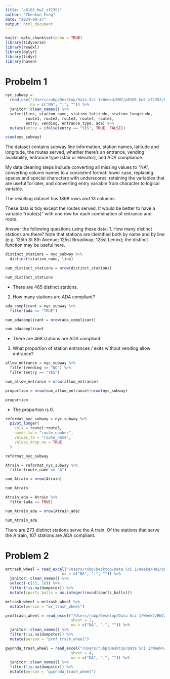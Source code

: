 ```yaml
---
title: "p8105_hw2_zf2352"
author: "Zhenkun Fang"
date: "2024-09-27"
output: html_document
---
```


```r
knitr::opts_chunk$set(echo = TRUE)
library(tidyverse)
library(readxl)
library(dplyr)
library(tidyr)
library(haven)
```

# Probelm 1

```r
nyc_subway = 
  read_csv("/Users/rubp/Desktop/Data Sci 1/Week4/HW2/p8105_hw2_zf2352/NYC_Transit_Subway_Entrance_And_Exit_Data.csv",
           na = c("NA", ".", "")) %>% 
  janitor::clean_names() %>% 
  select(line, station_name, station_latitude, station_longitude, 
         route1, route2, route3, route4, route5, 
         entry, vending, entrance_type, ada) %>% 
  mutate(entry = ifelse(entry == "YES", TRUE, FALSE))

view(nyc_subway)
```

The dataset contains subway line information, station names, latitude and longitude, the routes served, whether there’s an entrance, vending availability, entrance type (stair or elevator), and ADA compliance.

My data cleaning steps include converting all missing values to "NA", converting column names to a consistent format: lower case, replacing spaces and special characters with underscores, retaining the variables that are useful for later, and converting entry variable from character to logical variable.

The resulting dataset has 1868 rows and 13 columns.

These data is tidy except the routes served. It would be better to have a variable "route(s)" with one row for each combination of entrance and route.

Answer the following questions using these data:
1. How many distinct stations are there? Note that stations are identified both by name and by line (e.g. 125th St 8th Avenue; 125st Broadway; 125st Lenox); the distinct function may be useful here.

```r
distinct_stations = nyc_subway %>%
  distinct(station_name, line)

num_distinct_stations = nrow(distinct_stations)

num_distinct_stations
```

- There are 465 distinct stations.

2. How many stations are ADA compliant?
```r
ada_complicant = nyc_subway %>% 
  filter(ada == "TRUE")

num_adacomplicant = nrow(ada_complicant)

num_adacomplicant
```

- There are 468 stations are ADA compliant.

3. What proportion of station entrances / exits without vending allow entrance?

```r
allow_entrance = nyc_subway %>% 
  filter(vending == "NO") %>% 
  filter(entry == "YES")

num_allow_entrance = nrow(allow_entrance)

proportion = nrow(num_allow_entrance)/nrow(nyc_subway)

proportion
```

- The proportion is 0.

```r
reformat_nyc_subway = nyc_subway %>% 
  pivot_longer(
    cols = route1:route5,
    names_to = "route_number",
    values_to = "route_name",
    values_drop_na = TRUE
  )

reformat_nyc_subway
```

```r
Atrain = reformat_nyc_subway %>% 
  filter(route_name == "A")

num_Atrain = nrow(Atrain)

num_Atrain

Atrain_ada = Atrain %>% 
  filter(ada == TRUE)

num_Atrain_ada = nrow(Atrain_ada)

num_Atrain_ada
```

There are 273 distinct stations serve the A train. Of the stations that serve the A train, 107 stations are ADA compliant.

# Problem 2
```r
mrtrash_wheel = read_excel("/Users/rubp/Desktop/Data Sci 1/Week4/HW2/p8105_hw2_zf2352/202309_Trash Wheel_Collection Data.xlsx",
                         na = c("NA", ".", "")) %>% 
  janitor::clean_names() %>%
  select(-c(15, 16)) %>% 
  filter(!is.na(dumpster)) %>% 
  mutate(sports_balls = as.integer(round(sports_balls)))
```

```r
mrtrash_wheel = mrtrash_wheel %>% 
  mutate(person = "mr_trash_wheel")

proftrash_wheel = read_excel("/Users/rubp/Desktop/Data Sci 1/Week4/HW2/p8105_hw2_zf2352/202309_Trash Wheel_Collection Data.xlsx", 
                             sheet = 2,
                             na = c("NA", ".", "")) %>% 
  janitor::clean_names() %>%
  filter(!is.na(dumpster)) %>% 
  mutate(person = "prof_trash_wheel")

gwynnda_trash_wheel = read_excel("/Users/rubp/Desktop/Data Sci 1/Week4/HW2/p8105_hw2_zf2352/202309_Trash Wheel_Collection Data.xlsx", 
                             sheet = 4,
                             na = c("NA", ".", "")) %>% 
  janitor::clean_names() %>%
  filter(!is.na(dumpster)) %>% 
  mutate(person = "gwynnda_trash_wheel")
```

```r

```

